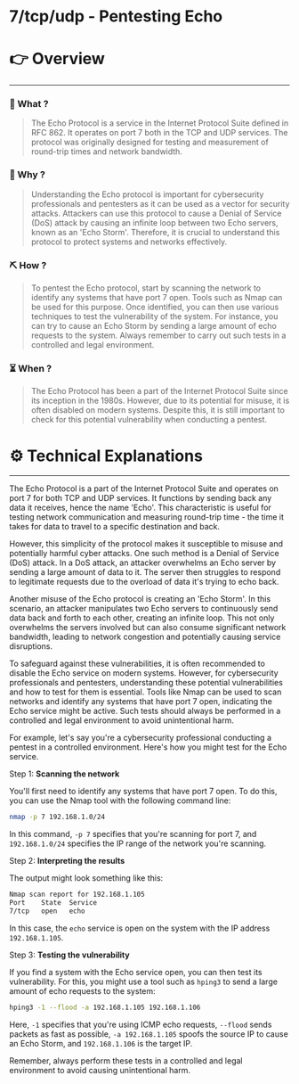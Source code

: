 # 7/tcp/udp - Pentesting Echo


# 👉 Overview

---

### 👀 What ?

> The Echo Protocol is a service in the Internet Protocol Suite defined in RFC 862. It operates on port 7 both in the TCP and UDP services. The protocol was originally designed for testing and measurement of round-trip times and network bandwidth.
> 

### 🧐 Why ?

> Understanding the Echo protocol is important for cybersecurity professionals and pentesters as it can be used as a vector for security attacks. Attackers can use this protocol to cause a Denial of Service (DoS) attack by causing an infinite loop between two Echo servers, known as an 'Echo Storm'. Therefore, it is crucial to understand this protocol to protect systems and networks effectively.
> 

### ⛏️ How ?

> To pentest the Echo protocol, start by scanning the network to identify any systems that have port 7 open. Tools such as Nmap can be used for this purpose. Once identified, you can then use various techniques to test the vulnerability of the system. For instance, you can try to cause an Echo Storm by sending a large amount of echo requests to the system. Always remember to carry out such tests in a controlled and legal environment.
> 

### ⏳ When ?

> The Echo Protocol has been a part of the Internet Protocol Suite since its inception in the 1980s. However, due to its potential for misuse, it is often disabled on modern systems. Despite this, it is still important to check for this potential vulnerability when conducting a pentest.
> 

# ⚙️ Technical Explanations

---

The Echo Protocol is a part of the Internet Protocol Suite and operates on port 7 for both TCP and UDP services. It functions by sending back any data it receives, hence the name 'Echo'. This characteristic is useful for testing network communication and measuring round-trip time - the time it takes for data to travel to a specific destination and back.

However, this simplicity of the protocol makes it susceptible to misuse and potentially harmful cyber attacks. One such method is a Denial of Service (DoS) attack. In a DoS attack, an attacker overwhelms an Echo server by sending a large amount of data to it. The server then struggles to respond to legitimate requests due to the overload of data it's trying to echo back.

Another misuse of the Echo protocol is creating an 'Echo Storm'. In this scenario, an attacker manipulates two Echo servers to continuously send data back and forth to each other, creating an infinite loop. This not only overwhelms the servers involved but can also consume significant network bandwidth, leading to network congestion and potentially causing service disruptions.

To safeguard against these vulnerabilities, it is often recommended to disable the Echo service on modern systems. However, for cybersecurity professionals and pentesters, understanding these potential vulnerabilities and how to test for them is essential. Tools like Nmap can be used to scan networks and identify any systems that have port 7 open, indicating the Echo service might be active. Such tests should always be performed in a controlled and legal environment to avoid unintentional harm.

For example, let's say you're a cybersecurity professional conducting a pentest in a controlled environment. Here's how you might test for the Echo service.

Step 1: **Scanning the network**

You'll first need to identify any systems that have port 7 open. To do this, you can use the Nmap tool with the following command line:

```bash
nmap -p 7 192.168.1.0/24

```

In this command, `-p 7` specifies that you're scanning for port 7, and `192.168.1.0/24` specifies the IP range of the network you're scanning.

Step 2: **Interpreting the results**

The output might look something like this:

```bash
Nmap scan report for 192.168.1.105
Port    State  Service
7/tcp   open   echo

```

In this case, the `echo` service is open on the system with the IP address `192.168.1.105`.

Step 3: **Testing the vulnerability**

If you find a system with the Echo service open, you can then test its vulnerability. For this, you might use a tool such as `hping3` to send a large amount of echo requests to the system:

```bash
hping3 -1 --flood -a 192.168.1.105 192.168.1.106

```

Here, `-1` specifies that you're using ICMP echo requests, `--flood` sends packets as fast as possible, `-a 192.168.1.105` spoofs the source IP to cause an Echo Storm, and `192.168.1.106` is the target IP.

Remember, always perform these tests in a controlled and legal environment to avoid causing unintentional harm.
